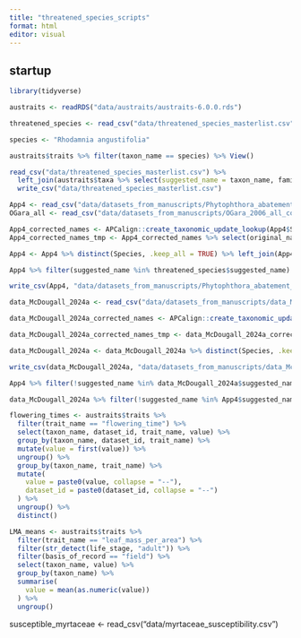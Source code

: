 ```yaml
---
title: "threatened_species_scripts"
format: html
editor: visual
---
```


## startup
```r
library(tidyverse)

austraits <- readRDS("data/austraits/austraits-6.0.0.rds")

threatened_species <- read_csv("data/threatened_species_masterlist.csv")
```
```r
species <- "Rhodamnia angustifolia"

austraits$traits %>% filter(taxon_name == species) %>% View()

read_csv("data/threatened_species_masterlist.csv") %>%
  left_join(austraits$taxa %>% select(suggested_name = taxon_name, family)) %>%
  write_csv("data/threatened_species_masterlist.csv")
```


```r
App4 <- read_csv("data/datasets_from_manuscripts/Phytophthora_abatement_plant_Appendix4.csv")
OGara_all <- read_csv("data/datasets_from_manuscripts/OGara_2006_all_columns.csv")

App4_corrected_names <- APCalign::create_taxonomic_update_lookup(App4$Species, full = TRUE)
App4_corrected_names_tmp <- App4_corrected_names %>% select(original_name, suggested_name, accepted_name, family, taxon_distribution) %>% rename(Species = original_name) 

App4 <- App4 %>% distinct(Species, .keep_all = TRUE) %>% left_join(App4_corrected_names_tmp)

App4 %>% filter(suggested_name %in% threatened_species$suggested_name)

write_csv(App4, "data/datasets_from_manuscripts/Phytophthora_abatement_plant_Appendix4.csv", na="")

data_McDougall_2024a <- read_csv("data/datasets_from_manuscripts/data_McDougall_2024a.csv")

data_McDougall_2024a_corrected_names <- APCalign::create_taxonomic_update_lookup(data_McDougall_2024a$Species, full = TRUE, resources = resources)

data_McDougall_2024a_corrected_names_tmp <- data_McDougall_2024a_corrected_names %>% select(original_name, suggested_name, accepted_name, family, taxon_distribution) %>% rename(Species = original_name) 

data_McDougall_2024a <- data_McDougall_2024a %>% distinct(Species, .keep_all = TRUE) %>% left_join(data_McDougall_2024a_corrected_names_tmp)

write_csv(data_McDougall_2024a, "data/datasets_from_manuscripts/data_McDougall_2024a.csv", na="")

App4 %>% filter(!suggested_name %in% data_McDougall_2024a$suggested_name) %>% left_join(OGara_all) %>% View()

data_McDougall_2024a %>% filter(!suggested_name %in% App4$suggested_name)
```


```r
flowering_times <- austraits$traits %>% 
  filter(trait_name == "flowering_time") %>% 
  select(taxon_name, dataset_id, trait_name, value) %>%
  group_by(taxon_name, dataset_id, trait_name) %>%
  mutate(value = first(value)) %>%
  ungroup() %>%
  group_by(taxon_name, trait_name) %>%
  mutate(
    value = paste0(value, collapse = "--"),
    dataset_id = paste0(dataset_id, collapse = "--")
  ) %>%
  ungroup() %>%
  distinct()
```



```r
LMA_means <- austraits$traits %>% 
  filter(trait_name == "leaf_mass_per_area") %>% 
  filter(str_detect(life_stage, "adult")) %>% 
  filter(basis_of_record == "field") %>% 
  select(taxon_name, value) %>% 
  group_by(taxon_name) %>% 
  summarise(
    value = mean(as.numeric(value))
  ) %>%
  ungroup()
```

susceptible_myrtaceae <- read_csv("data/myrtaceae_susceptibility.csv")


